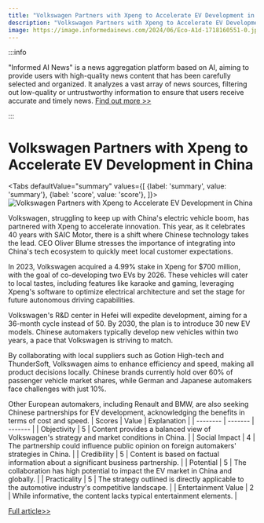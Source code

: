 ```yaml
---
title: "Volkswagen Partners with Xpeng to Accelerate EV Development in China"
description: "Volkswagen Partners with Xpeng to Accelerate EV Development in China"
image: https://image.informedainews.com/2024/06/Eco-A1d-1718160551-0.jpg
---
```



:::info

"Informed AI News" is a news aggregation platform based on AI, aiming to provide users with high-quality news content that has been carefully selected and organized. It analyzes a vast array of news sources, filtering out low-quality or untrustworthy information to ensure that users receive accurate and timely news.  [Find out more >>](/docs/guides)

:::

# Volkswagen Partners with Xpeng to Accelerate EV Development in China


<Tabs
	defaultValue="summary"
	values={[
	{label: 'summary', value: 'summary'},
	{label: 'score', value: 'score'},
]}>
<TabItem value="summary">
<img
  src="https://image.informedainews.com/2024/06/Eco-A1d-1718160551-0.jpg"
  alt="Volkswagen Partners with Xpeng to Accelerate EV Development in China"
/>



Volkswagen, struggling to keep up with China's electric vehicle boom, has partnered with Xpeng to accelerate innovation. This year, as it celebrates 40 years with SAIC Motor, there is a shift where Chinese technology takes the lead. CEO Oliver Blume stresses the importance of integrating into China's tech ecosystem to quickly meet local customer expectations.

In 2023, Volkswagen acquired a 4.99% stake in Xpeng for $700 million, with the goal of co-developing two EVs by 2026. These vehicles will cater to local tastes, including features like karaoke and gaming, leveraging Xpeng's software to optimize electrical architecture and set the stage for future autonomous driving capabilities.

Volkswagen's R&D center in Hefei will expedite development, aiming for a 36-month cycle instead of 50. By 2030, the plan is to introduce 30 new EV models. Chinese automakers typically develop new vehicles within two years, a pace that Volkswagen is striving to match.

By collaborating with local suppliers such as Gotion High-tech and ThunderSoft, Volkswagen aims to enhance efficiency and speed, making all product decisions locally. Chinese brands currently hold over 60% of passenger vehicle market shares, while German and Japanese automakers face challenges with just 10%.

Other European automakers, including Renault and BMW, are also seeking Chinese partnerships for EV development, acknowledging the benefits in terms of cost and speed.
</TabItem>
<TabItem value="score">
	| Scores     | Value   | Explanation |
	| -------- | ------- | ------- |
	| Objectivity  | 5    | Content provides a balanced view of Volkswagen's strategy and market conditions in China.    |
	| Social Impact | 4     | The partnership could influence public opinion on foreign automakers' strategies in China.    |
	| Credibility    | 5    | Content is based on factual information about a significant business partnership.    |
	| Potential    | 5    | The collaboration has high potential to impact the EV market in China and globally.    |
	| Practicality    | 5    | The strategy outlined is directly applicable to the automotive industry's competitive landscape.    |
	| Entertainment Value    | 2    | While informative, the content lacks typical entertainment elements.    |
</TabItem>
</Tabs>

[Full article>>](https://asia.nikkei.com/Business/Automobiles/Electric-vehicles/Volkswagen-leans-on-Xpeng-to-mount-EV-comeback-in-China2)
